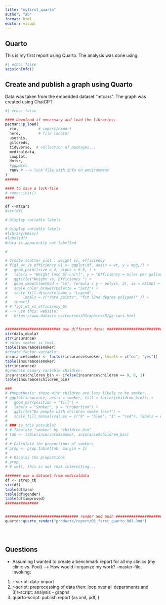 ```yaml
---
title: "myfirst_quarto"
author: "ab"
format: html
editor: visual
---
```


## Quarto

This is my first report using Quarto. The analysis was done using:

```r
#| echo: false
sessionInfo()
```

## Create and publish a graph using Quarto

Data was taken from the embedded dataset "mtcars". The graph was created using ChatGPT.

```r
#| echo: false

#### download if necessary and load the libraries:
pacman::p_load(
  rio,         # import/export
  here,        # file locator
  usethis,
  gitcreds,
  tidyverse,  # collection of packages...
  medicaldata,
  cowplot,
  Hmisc,
  #ggpmisc,
  renv # --> lock file with info on environment
)
######

#### to save a lock-file
# renv::init()
####

df <-mtcars
#str(df)

# Display variable labels

# Display variable labels
#library(Hmisc)
#label(df)
#data is apparently not labelled

#

# Create scatter plot : weight vs. efficiency
# fig1_wt_vs_efficiency_01 <- ggplot(df, aes(x = wt, y = mpg,)) +
#   geom_point(size = 4, alpha = 0.5, ) +
#   labs(x = "Weight [non SI-unit]", y = "Efficiency = miles per gallon [mpg]") +
#   ggtitle("Weight vs. Efficiency ") +
#   geom_smooth(method = "lm", formula = y ~ poly(x, 2), se = FALSE) + # add a non-linear fit, just because
#   scale_color_brewer(palette = "Set2") +
#   scale_fill_discrete(name = "Legend",
#       labels = c("data points", "fit (2nd degree polygon)" )) +
#   theme()
# # fig1_wt_vs_efficiency_01
# --> use this: website:
#   https://www.datavis.ca/courses/RGraphics/R/gg-cars.html


######################### use different data: #####################################################
str(data_ebola)
str(insurance)
# note: smoker is text.
table(insurance$smoker)
#create factor-variable:
insurance$smoker <- factor(insurance$smoker, levels = c("no", "yes"))
table(insurance$smoker)
str(insurance)
#generate binary variable children:
insurance$children_bin <- ifelse(insurance$children == 0, 0, 1)
table(insurance$children_bin)

### 
# #hypothesis: those with children are less likely to be smoker...
# ggplot(insurance, aes(x = smoker, fill = factor(children_bin))) +
#   geom_bar(position = "fill") +
#   labs(x = "Smoker", y = "Proportion") +
#   ggtitle("Do people with children smoke less?") +
#   scale_fill_manual(values = c("0" = "blue", "1" = "red"), labels = c("No Children", "Children"))
# 
# ### is this possible?
# # Tabulate "smoker" by "children_bin"
# tab <- table(insurance$smoker, insurance$children_bin)
# 
# # Calculate the proportions of smokers
# prop <- prop.table(tab, margin = 2)
# 
# # Display the proportions
# prop
# # well, this is not that interesting...

####### use a dataset from medicaldata
df <- strep_tb
str(df)
table(df$arm)
table(df$gender)
table(df$improved)
###############


################################# render and push #################################
quarto::quarto_render("products/report/01_first_quarto_001.Rmd")





```

## Questions

-   Assuming I wanted to create a benchmark report for all my clinics (my clinic vs. Pool) --\> How would I organize my work? -master-file, invoking:

1)  r-script: data-import
2)  r-script: preprocessing of data then: loop over all departments and\
    3)r-script: analysis - graphs
3)  quarto-script: publish report (as xml, pdf, )
